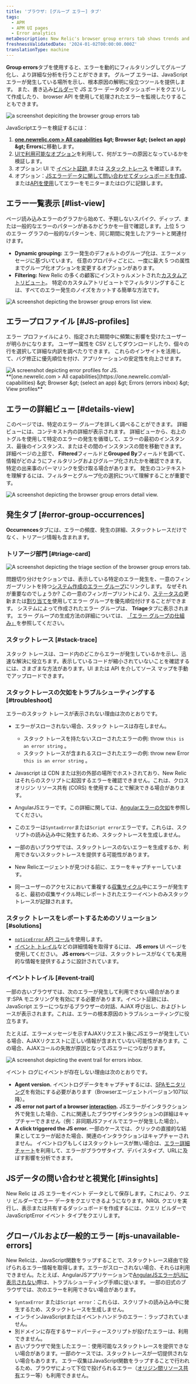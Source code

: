 ```yaml
---
title: 'ブラウザ: [グループ エラー] タブ'
tags:
  - APM
  - APM UI pages
  - Error analytics
metaDescription: New Relic's browser group errors tab shows trends and anomalies that help you compare and troubleshoot error events.
freshnessValidatedDate: '2024-01-02T00:00:00.000Z'
translationType: machine
---
```









<DNT>**Group errors**</DNT>タブを使用すると、エラーを動的にフィルタリングしてグループ化し、より詳細な分析を行うことができます。 グループ エラーは、JavaScript エラーが発生している場所を示し、根本原因の解明に役立つツールを提供します。 また、書き込み[ビルダー](/docs/query-your-data/explore-query-data/query-builder/introduction-query-builder)で JS エラー データのダッシュボードをクエリして作成したり、 browser API を使用して処理されたエラーを監視したりすることもできます。

<img title="browser group errors tab " alt="a screenshot depiciting the browser group errors tab" src={errorsinboxBrowserGroupErrorsTab} />

JavaScriptエラーを検証するには：

1. <DNT>**[one.newrelic.com &gt; All capabilities](https://one.newrelic.com/all-capabilities) &amp;gt; Browser &amp;gt; (select an app) &amp;gt; Errors**</DNT>に移動します。
2. [UIで利用可能なオプション](#ui-features)を利用して、何がエラーの原因となっているかを検証します。
3. オプション: UI で [イベント証跡 ](#event-trail)または [スタック トレース](#stack-trace) を確認します。
4. オプション：[JSエラーデータに関して問い合わせてダッシュボードを作成](#insights)、または[APIを使用](#api-logs)してエラーをモニターまたはログに記録します。

## エラー一覧表示 [#list-view]

ページ読み込みエラーのグラフから始めて、予期しないスパイク、ディップ、または一般的なエラーのパターンがあるかどうかを一目で確認します。上位 5 つのエラー グラフの一般的なパターンを、同じ期間に発生したアラートと関連付けます。

* <DNT>**Dynamic grouping:**</DNT> エラー発生のデフォルトのグループ化は、エラーメッセージに基づいています。 任意のプロパティごとに、一度に最大 5 つの属性までグループ化オプションを変更するオプションがあります。
* <DNT>**Filtering:**</DNT> New Relic の多くの顧客にインストゥルメントされた[カスタムアトリビュート](/docs/data-apis/custom-data/custom-events/collect-custom-attributes/#enabling-custom)。 特定のカスタムアトリビュートでフィルタリングすることは、すべてのエラー発生のノイズをカットする簡単な方法です。

<img title="browser group errors list view" alt="A screenshot depicting the browser group errors list view. " src={errorsinboxBrowserErrorsListView} />

## エラープロファイル [#JS-profiles]

エラー プロファイルにより、指定された期間中に頻繁に影響を受けたユーザーが明らかになります。 ユーザー属性を CSV としてダウンロードしたり、個々の行を選択して詳細な内訳を調べたりできます。 これらのインサイトを活用して、バグ修正に優先順位を付け、アプリケーションの安定性を向上させます。

<img title="JS error profiles" alt="A screenshot depicting error profiles for JS." src={errorsinboxBrowserErrorProfiles} />

<figcaption>
  <DNT>**[one.newrelic.com &gt; All capabilities](https://one.newrelic.com/all-capabilities) &amp;gt; Browser &amp;gt; (select an app) &amp;gt; Errors (errors inbox) &amp;gt; View profiles**</DNT>
</figcaption>

## エラーの詳細ビュー [#details-view]

このページでは、特定のエラー グループを詳しく調べることができます。 詳細ビューには、コンテキスト内の詳細が表示されます。 詳細ビューから、右上のトグルを使用して特定のエラーの発生を循環して、エラーの最初のインスタンス、最後のインスタンス、またはその間のインスタンスの間を移動できます。 詳細ページの上部で、 <DNT>**Filtered**</DNT>フィールドと<DNT>**Grouped By**</DNT>フィールドを調べて、情報がどのようにフィルタリングおよびグループ化されたかを確認できます。 特定の出来事のパーマリンクを受け取る場合があります。 発生のコンテキストを理解するには、フィルターとグループ化の選択について理解することが重要です。

<img title="browser errors details view" alt="A screenshot depicting the browser group errors detail view. " src={errorsinboxBrowserErrorsDetailsView} />

## 発生タブ [#error-group-occurrences]

<DNT>**Occurrences**</DNT>タブには、エラーの頻度、発生の詳細、スタックトレースだけでなく、トリアージ情報も含まれます。

### トリアージ部門 [#triage-card]

<img title="errors inbox triage" alt="A screenshot depicting the triage section of the browser group errors tab." src={errorsinboxErrorsInboxTriageSection} />

問題切り分けセクションでは、表示している特定のエラー発生を、一意のフィンガープリントを持つ[システム作成のエラー グループ](/docs/errors-inbox/errors-inbox/#groups)にリンクします。 なぜそれが重要なのでしょうか? この一意のフィンガープリントにより、[ステータスの](/docs/errors-inbox/errors-inbox/#status)更新または[割り当てを](/docs/errors-inbox/errors-inbox/#assign)使用してエラー グループを優先順位付けすることができます。 システムによって作成されたエラー グループは、 <DNT>**Triage**</DNT>タブに表示されます。 エラー グループの生成方法の詳細については、 [「エラー グループの仕組み」](/docs/errors-inbox/errors-inbox/#how-groups-work)を参照してください。

### スタックトレース [#stack-trace]

スタック トレースは、コード内のどこからエラーが発生しているかを示し、迅速な解決に役立ちます。表示しているコードが縮小されていないことを確認するには、さまざまな方法があります。UI または API を介してソース マップを手動でアップロードできます。

### スタックトレースの欠如をトラブルシューティングする [#troubleshoot]

エラーのスタック トレースが表示されない理由は次のとおりです。

* エラーがスローされない場合、スタック トレースは存在しません。

  * スタック トレースを持たないスローされたエラーの例: throw `this is an error string` 。
  * スタック トレースが含まれるスローされたエラーの例: throw new Error `this is an error string` 。

* Javascript は CDN または別の外部の場所でホストされており、New Relic はそれらのスクリプトに起因するエラーを確認できません。これは、クロスオリジン リソース共有 (CORS) を使用することで解決できる場合があります。

* AngularJSエラーです。この詳細に関しては、[Angularエラーの欠如](/docs/browser/new-relic-browser/troubleshooting/angularjs-errors-do-not-appear)を参照してください。

* このエラーは`SyntaxError`または`Script error`エラーです。これらは、スクリプトの読み込み中に発生するため、スタックトレースを生成しません。

* 一部の古いブラウザでは、スタックトレースのないエラーを生成するか、利用できないスタックトレースを提供する可能性があります。

* New Relicエージェントが見つける前に、エラーをキャプチャーしています。

* 同一ユーザーのアクセスにおいて重複する[収集サイクル](http://%5Bcycle%5D\(docs.newrelic.com/docs/using-new-relic/welcome-new-relic/get-started/glossary#harvest-cycle\))中にエラーが発生すると、最初の収集サイクル時にレポートされたエラーイベントのみスタックトレースが記録されます。

### スタック トレースをレポートするためのソリューション [#solutions]

* [`noticeError` API コール](/docs/browser/new-relic-browser/browser-agent-spa-api/notice-error)を使用します。
* [イベント トレイル](#event-trail)などの詳細情報を取得するには、 <DNT>**JS errors**</DNT> UI ページを使用してください。 <DNT>**JS errors**</DNT>ページは、スタックトレースがなくても実用的な情報を提供するように設計されています。

### イベントトレイル [#event-trail]

一部の古いブラウザでは、次のエラーが発生して利用できない場合があります:SPA モニタリングを有効にする必要があります。イベント証跡には、JavaScript エラーにつながるブラウザーの対話、AJAX 呼び出し、およびトレースが表示されます。これは、エラーの根本原因のトラブルシューティングに役立ちます。

たとえば、エラーメッセージを示すAJAXリクエスト後にJSエラーが発生している場合、AJAXリクエストに正しい情報が含まれていない可能性があります。この場合、AJAXコールの失敗が原因となってJSエラーにつながります。

<img title="event trail errors inbox" alt="A screenshot depicting the event trail for errors inbox. " src={errorsinboxEventTrailforErrorsInbox} />

イベント ログにイベントが存在しない理由は次のとおりです。

* <DNT>**Agent version.**</DNT> イベントログデータをキャプチャするには、[SPAモニタリング](/docs/browser/single-page-app-monitoring/get-started/install-single-page-app-monitoring-new-relic-browser)を有効にする必要があります（Browserエージェントバージョン1071以降）。
* <DNT>**JS error not part of a browser [interaction](/docs/using-new-relic/welcome-new-relic/getting-started/glossary#interaction).**</DNT> JSエラーがインタラクション外で発生した場合、これに関連したブラウザインタラクションの詳細はキャプチャーできません（例：非同期JSファイルでエラーが発生した場合）。
* <DNT>**A click triggered the JS error.**</DNT> 一部のケースでは、クリックの直接的な結果としてエラーが起きた場合、関連のインタラクションはキャプチャーされません。 イベントログもしくはスタックトレースが無い場合は、[エラー詳細チャート](#error-details)を利用して、エラーがブラウザタイプ、デバイスタイプ、URLに及ぼす影響を分析できます。

## JSデータの問い合わせと視覚化 [#insights]

New Relic は JS エラーをイベント データとして保存します。これにより、クエリ ビルダーでエラー データをクエリできるようになります。NRQL クエリを実行し、表示または共有するダッシュボードを作成するには、クエリ ビルダーで JavaScriptError イベント タイプをクエリします。

## グローバルおよび一般的エラー [#js-unavailable-errors]

New Relicは、JavaScript関数をラップすることで、スタックトレース経由で投げられるエラー情報を取得します。エラーがスローされない場合、それらは利用できません。たとえば、AngularJSアプリケーションで[AngularJSエラーがUIに表示されない](/docs/browser/new-relic-browser/troubleshooting/angularjs-errors-do-not-appear)際は、トラブルシューティング手順に従います。 一部の旧式のブラウザでは、次のエラーを利用できない場合があります。

* `SyntaxError` または`Script error`：これらは、スクリプトの読み込み中に発生するため、スタックトレースを生成しません。
* インラインJavaScriptまたはイベントハンドラのエラー：ラップされていません。
* 別ドメインに存在するサードパーティースクリプトが投げたエラーは、利用できません。
* 古いブラウザで発生したエラー：使用可能なスタックトレースを提供できない場合があります。一部のケースでは、スタックトレースが一切提供されない場合もあります。 エラー収集はJavaScript関数をラップすることで行われるため、ブラウザによって下位で投げられるエラー（[オリジン間リソース共有](http://en.wikipedia.org/wiki/Cross-origin_resource_sharing)エラー等）も利用できません。
